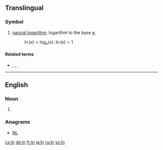 {{also|LN|ln|l.n.}}

==Translingual==

===Symbol===
{{head|mul|symbol}}

# {{label|mul|mathematics}} [[natural logarithm]]; logarithm to the base [[e#Translingual|e]].
#: <math>\ln(x) = \log_{e}(x)</math>. <math> \ln(e) = 1 </math>

====Related terms====
* {{l|mul|ld}}, {{l|mul|lg}}, {{l|mul|lb}}, {{l|mul|log}}

----

==English==

===Noun===
{{en-noun|?}}

# {{abbreviation of|lane|lang=en}}

===Anagrams===
* [[NL#English|NL]]

[[cs:ln]]
[[de:ln]]
[[fr:ln]]
[[ja:ln]]
[[ru:ln]]
[[sv:ln]]